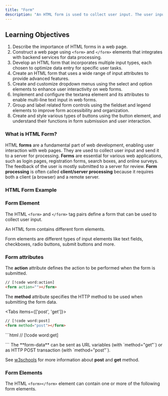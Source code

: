 ```yaml
---
title: "Form"
description: "An HTML form is used to collect user input. The user input is most often sent to a server for processing."
---
```


## Learning Objectives
1. Describe the importance of HTML forms in a web page.
2. Construct a web page using `<form>` and `</form>` elements that integrates with backend services for data processing.
3. Develop an HTML form that incorporates multiple input types, each chosen to optimize data entry for specific user tasks.
4. Create an HTML form that uses a wide range of input attributes to provide advanced features.
5. Create and customize dropdown menus using the select and option elements to enhance user interactivity on web forms.
6. Implement and configure the textarea element and its attributes to enable multi-line text input in web forms.
7. Group and label related form controls using the fieldset and legend elements to improve form accessibility and organization.
8. Create and style various types of buttons using the button element, and understand their functions in form submission and user interaction.

### What is HTML Form?
HTML **forms** are a fundamental part of web development, enabling user interaction with web pages. They are used to collect user input and send it to a server for processing. **Forms** are essential for various web applications, such as login pages, registration forms, search boxes, and online surveys. The feedback of the user is mostly submitted to a server for review. **Form processing** is often called **client/server processing** because it requires both a client (a browser) and a remote server.

### HTML Form Example

<Wrapper className="w-fit">

<LoginForm />

</Wrapper>

### Form Element

The HTML `<form>` and `</form>` tag pairs define a form that can be used to collect user input.

An HTML form contains different form elements.

Form elements are different types of input elements like text fields, checkboxes, radio buttons, submit buttons and more.

### Form attributes

The **action** attribute defines the action to be performed when the form is submitted.

```html
// [!code word:action]
<form action=""></form>
```

The **method** attribute specifies the HTTP method to be used when submitting the form data.

<Tabs items={['post', 'get']}>
<Tab value="post">
```html
// [!code word:post]
<form method="post"></form>
```
</Tab>
<Tab value="get">
```html
// [!code word:get]
<form method="get"></form>
```
</Tab>
</Tabs>

<Callout>
The **form-data** can be sent as URL variables (with `method="get"`) or as HTTP POST transaction (with `method="post"`).

See [w3schools](https://www.w3schools.com/tags/att_form_method.asp) for more information about **post** and **get** method.
</Callout>

### Form Elements

The HTML `<form></form>` element can contain one or more of the following form elements.

<Cards>
  <Card 
    title="Label" 
    description="The label element defines a label for several form elements." 
    href="/guides/form/label" 
  />
  <Card 
    title="Input" 
    description="The input element is the most important form element." 
    href="/guides/form/input" 
  />
  <Card 
    title="Select and Option" 
    description="The select and option elements are used to create a drop-down list." 
    href="/guides/form/select-and-option" 
  />
  <Card 
    title="Datalist" 
    description="The datalist element specifies a list of pre-defined options for an input element." 
    href="/guides/form/datalist" 
  />
  <Card 
    title="Textarea" 
    description="The textarea element defines a multi-line text input field." 
    href="/guides/form/textarea" 
  />
  <Card 
    title="Fieldset and Legend" 
    description="The fieldset and legend elements are used to group related data in a form." 
    href="/guides/form/fieldset-and-legend" 
  />
  <Card 
    title="Button" 
    description="The button element is used to create a clickable button." 
    href="/guides/form/button" 
  />
  <Card 
    title="Output" 
    description="The output element is used to display a message after a form is submitted." 
    href="https://www.w3schools.com/tags/tag_output.asp" 
  />
</Cards>

